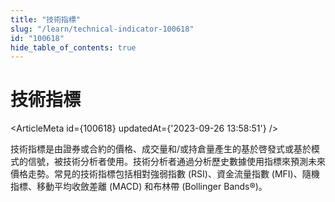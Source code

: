 ```yaml
---
title: "技術指標"
slug: "/learn/technical-indicator-100618"
id: "100618"
hide_table_of_contents: true
---
```



# 技術指標

<ArticleMeta id={100618} updatedAt={'2023-09-26 13:58:51'} />
<div className='border-solid border-b border-t-0 my-4 border-[var(--ifm-color-gray-300)]' />

技術指標是由證券或合約的價格、成交量和/或持倉量產生的基於啓發式或基於模式的信號，被技術分析者使用。技術分析者通過分析歷史數據使用指標來預測未來價格走勢。常見的技術指標包括相對強弱指數 (RSI)、資金流量指數 (MFI)、隨機指標、移動平均收斂差離 (MACD) 和布林帶 (Bollinger Bands®)。
